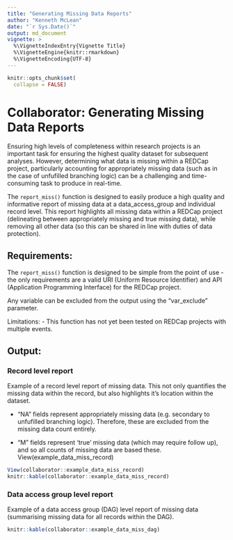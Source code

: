 ```yaml
---
title: "Generating Missing Data Reports"
author: "Kenneth McLean"
date: "`r Sys.Date()`"
output: md_document
vignette: >
  %\VignetteIndexEntry{Vignette Title}
  %\VignetteEngine{knitr::rmarkdown}
  %\VignetteEncoding{UTF-8}
---
```


```r
knitr::opts_chunk$set(
  collapse = FALSE)
```
# Collaborator: Generating Missing Data Reports

Ensuring high levels of completeness within research projects is an important task for ensuring the highest quality dataset for subsequent analyses. However, determining what data is missing within a REDCap project, particularly accounting for appropriately missing data (such as in the case of unfufilled branching logic) can be a challenging and time-consuming task to produce in real-time. 

The `report_miss()` function is designed to easily produce a high quality and informative report of missing data at a data_access_group and individual record level. This report highlights all missing data within a REDCap project (delineating between appropriately missing and true missing data), while removing all other data (so this can be shared in line with duties of data protection).

## Requirements:
The `report_miss()` function is designed to be simple from the point of use - the only requirements are a valid URI (Uniform Resource Identifier) and API (Application Programming Interface) for the REDCap project.

Any variable can be excluded from the output using the "var_exclude" parameter. 

Limitations:
- This function has not yet been tested on REDCap projects with multiple events.

## Output:
### Record level report
Example of a record level report of missing data. This not only quantifies the missing data within the record, but also highlights it's location within the dataset.

- "NA" fields represent appropriately missing data (e.g. secondary to unfufilled branching logic). Therefore, these are excluded from the missing data count entirely.

- "M" fields represent 'true' missing data (which may require follow up), and so all counts of missing data are based these.
View(example_data_miss_record)

```r
View(collaborator::example_data_miss_record)
knitr::kable(collaborator::example_data_miss_record)


```



### Data access group level report
Example of a data access group (DAG) level report of missing data (summarising missing data for all records within the DAG).

```r
knitr::kable(collaborator::example_data_miss_dag)

```
